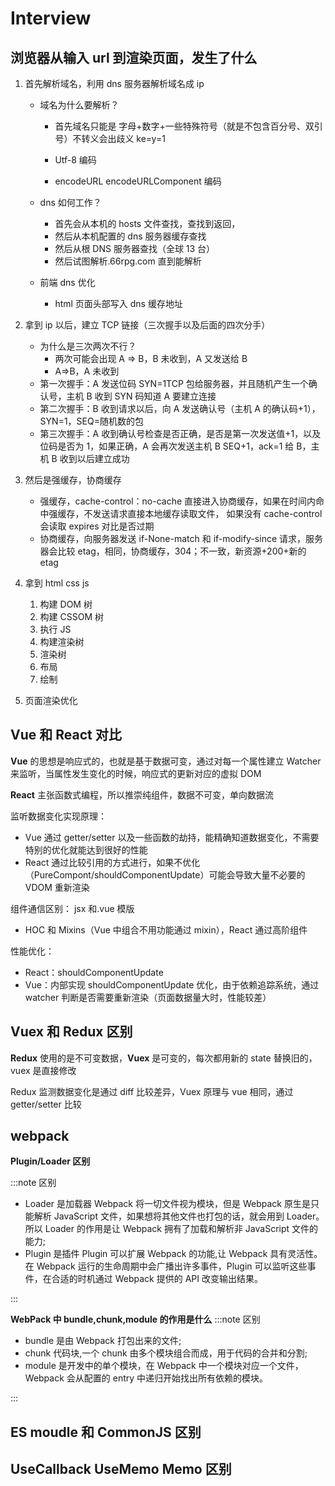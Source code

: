# Interview

## 浏览器从输入 url 到渲染页面，发生了什么

1. 首先解析域名，利用 dns 服务器解析域名成 ip

   - 域名为什么要解析？

     - 首先域名只能是 字母+数字+一些特殊符号（就是不包含百分号、双引号）不转义会出歧义 ke=y=1

     - Utf-8 编码
     - encodeURL encodeURLComponent 编码

   - dns 如何工作？

     - 首先会从本机的 hosts 文件查找，查找到返回，
     - 然后从本机配置的 dns 服务器缓存查找
     - 然后从根 DNS 服务器查找（全球 13 台）
     - 然后试图解析.66rpg.com 直到能解析

   - 前端 dns 优化

     - html 页面头部写入 dns 缓存地址

2. 拿到 ip 以后，建立 TCP 链接（三次握手以及后面的四次分手）

   - 为什么是三次两次不行？
     - 两次可能会出现 A => B，B 未收到，A 又发送给 B
     - A=>B，A 未收到
   - 第一次握手：A 发送位码 SYN=1TCP 包给服务器，并且随机产生一个确认号，主机 B 收到 SYN 码知道 A 要建立连接
   - 第二次握手：B 收到请求以后，向 A 发送确认号（主机 A 的确认码+1），SYN=1，SEQ=随机数的包
   - 第三次握手：A 收到确认号检查是否正确，是否是第一次发送值+1，以及位码是否为 1，如果正确，A 会再次发送主机 B SEQ+1，ack=1 给 B，主机 B 收到以后建立成功

3. 然后是强缓存，协商缓存

   - 强缓存，cache-control：no-cache 直接进入协商缓存，如果在时间内命中强缓存，不发送请求直接本地缓存读取文件， 如果没有 cache-control 会读取 expires 对比是否过期
   - 协商缓存，向服务器发送 if-None-match 和 if-modify-since 请求，服务器会比较 etag，相同，协商缓存，304；不一致，新资源+200+新的 etag

4. 拿到 html css js
   1. 构建 DOM 树
   2. 构建 CSSOM 树
   3. 执行 JS
   4. 构建渲染树
   5. 渲染树
   6. 布局
   7. 绘制
5. 页面渲染优化

## Vue 和 React 对比

**Vue** 的思想是响应式的，也就是基于数据可变，通过对每一个属性建立 Watcher 来监听，当属性发生变化的时候，响应式的更新对应的虚拟 DOM

**React** 主张函数式编程，所以推崇纯组件，数据不可变，单向数据流

监听数据变化实现原理：

- Vue 通过 getter/setter 以及一些函数的劫持，能精确知道数据变化，不需要特别的优化就能达到很好的性能
- React 通过比较引用的方式进行，如果不优化（PureCompont/shouldComponentUpdate）可能会导致大量不必要的 VDOM 重新渲染

组件通信区别： jsx 和.vue 模版

- HOC 和 Mixins（Vue 中组合不用功能通过 mixin），React 通过高阶组件

性能优化：

- React：shouldComponentUpdate
- Vue：内部实现 shouldComponentUpdate 优化，由于依赖追踪系统，通过 watcher 判断是否需要重新渲染（页面数据量大时，性能较差）

## Vuex 和 Redux 区别

**Redux** 使用的是不可变数据，**Vuex** 是可变的，每次都用新的 state 替换旧的，vuex 是直接修改

Redux 监测数据变化是通过 diff 比较差异，Vuex 原理与 vue 相同，通过 getter/setter 比较

## webpack

**Plugin/Loader 区别**

:::note 区别

- Loader 是加载器 Webpack 将⼀切⽂件视为模块，但是 Webpack 原⽣是只能解析 JavaScript ⽂件，如果想将其他⽂件也打包的话，就会⽤到 Loader。 所以 Loader 的作⽤是让 Webpack 拥有了加载和解析非 JavaScript 文件的能力;
- Plugin 是插件 Plugin 可以扩展 Webpack 的功能,让 Webpack 具有灵活性。在 Webpack 运⾏的⽣命周期中会⼴播出许多事件，Plugin 可以监听这些事件，在合适的时机通过 Webpack 提供的 API 改变输出结果。

:::

**WebPack 中 bundle,chunk,module 的作用是什么**
:::note 区别

- bundle 是由 Webpack 打包出来的文件;
- chunk 代码块,一个 chunk 由多个模块组合⽽成，⽤于代码的合并和分割;
- module 是开发中的单个模块，在 Webpack 中⼀个模块对应⼀个⽂件，Webpack 会从配置的 entry 中递归开始找出所有依赖的模块。

:::

## ES moudle 和 CommonJS 区别

## UseCallback UseMemo Memo 区别
